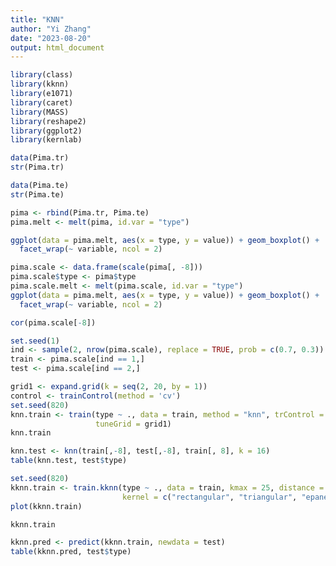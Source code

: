 ```yaml
---
title: "KNN"
author: "Yi Zhang"
date: "2023-08-20"
output: html_document
---
```


```r
library(class)
library(kknn)
library(e1071)
library(caret)
library(MASS)
library(reshape2)
library(ggplot2)
library(kernlab)
```

```r
data(Pima.tr)
str(Pima.tr)
```

```r
data(Pima.te)
str(Pima.te)
```

```r
pima <- rbind(Pima.tr, Pima.te)
pima.melt <- melt(pima, id.var = "type")
```

```r
ggplot(data = pima.melt, aes(x = type, y = value)) + geom_boxplot() + 
  facet_wrap(~ variable, ncol = 2)
```

```r
pima.scale <- data.frame(scale(pima[, -8]))
pima.scale$type <- pima$type
pima.scale.melt <- melt(pima.scale, id.var = "type")
ggplot(data = pima.melt, aes(x = type, y = value)) + geom_boxplot() + 
  facet_wrap(~ variable, ncol = 2)
```

```r
cor(pima.scale[-8])
```

```r
set.seed(1)
ind <- sample(2, nrow(pima.scale), replace = TRUE, prob = c(0.7, 0.3))
train <- pima.scale[ind == 1,]
test <- pima.scale[ind == 2,]
```

```r
grid1 <- expand.grid(k = seq(2, 20, by = 1))
control <- trainControl(method = 'cv')
set.seed(820)
knn.train <- train(type ~ ., data = train, method = "knn", trControl = control,
                   tuneGrid = grid1)
knn.train
```

```r
knn.test <- knn(train[,-8], test[,-8], train[, 8], k = 16)
table(knn.test, test$type)
```

```r
set.seed(820)
kknn.train <- train.kknn(type ~ ., data = train, kmax = 25, distance = 2, 
                         kernel = c("rectangular", "triangular", "epanechnikov"))
plot(kknn.train)
```

```r
kknn.train
```

```r
kknn.pred <- predict(kknn.train, newdata = test)
table(kknn.pred, test$type)
```
